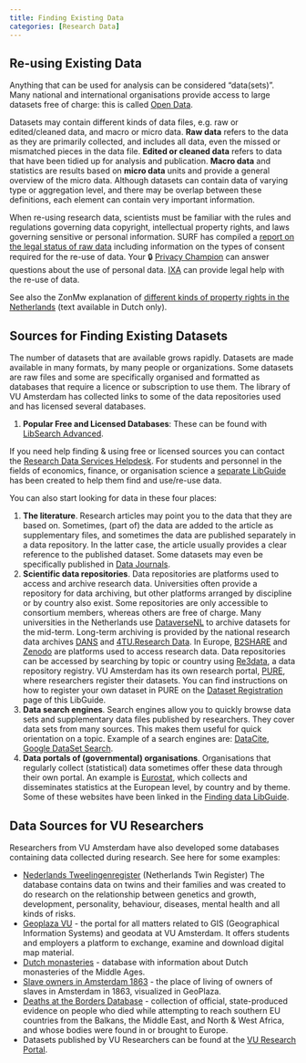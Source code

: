 ```yaml
---
title: Finding Existing Data
categories: [Research Data]
---
```


## Re-using Existing Data

Anything that can be used for analysis can be considered "data(sets)". Many national and international organisations provide access to large datasets free of charge: this is called [Open Data](https://opendefinition.org/).

Datasets may contain different kinds of data files, e.g. raw or edited/cleaned data, and macro or micro data. **Raw data** refers to the data as they are primarily collected, and includes all data, even the missed or mismatched pieces in the data file. **Edited or cleaned data** refers to data that have been tidied up for analysis and publication. **Macro data** and statistics are results based on **micro data** units and provide a general overview of the micro data. Although datasets can contain data of varying type or aggregation level, and there may be overlap between these definitions, each element can contain very important information.

When re-using research data, scientists must be familiar with the rules and regulations governing data copyright, intellectual property rights, and laws governing sensitive or personal information. SURF has compiled a [report on the legal status of raw data](https://www.surf.nl/en/report-the-legal-status-of-raw-data-a-guide-for-research-practice) including information on the types of consent required for the re-use of data. Your 🔒 [Privacy Champion](https://vu.nl/en/employee/privacy-and-information-security/privacy-champions-information) can answer questions about the use of personal data. [IXA](https://www.ixa.nl/for-researchers/) can provide legal help with the re-use of data.

See also the ZonMw explanation of [different kinds of property rights in the Netherlands](https://www.zonmw.nl/sites/zonmw/files/typo3-migrated-files/TTD_Toelichting_verschillende_eigendomsrechten.pdf) (text available in Dutch only).

## Sources for Finding Existing Datasets

The number of datasets that are available grows rapidly. Datasets are made available in many formats, by many people or organizations. Some datasets are raw files and some are specifically organised and formatted as databases that require a licence or subscription to use them. The library of VU Amsterdam has collected links to some of the data repositories used and has licensed several databases.

1. **Popular Free and Licensed Databases**: These can be found with [LibSearch Advanced](https://vu.on.worldcat.org/advancedsearch).

If you need help finding & using free or licensed sources you can contact the [Research Data Services Helpdesk](https://www.ub.vu.nl/RDS). For students and personnel in the fields of economics, finance, or organisation science a [separate LibGuide](https://libguides.vu.nl/finding-data) has been created to help them find and use/re-use data.

You can also start looking for data in these four places:

1. **The literature**. Research articles may point you to the data that they are based on. Sometimes, (part of) the data are added to the article as supplementary files, and sometimes the data are published separately in a data repository. In the latter case, the article usually provides a clear reference to the published dataset. Some datasets may even be specifically published in [Data Journals](../guides/publish-and-share.qmd#publishing-your-data-in-a-data-journal).
2. **Scientific data repositories**. Data repositories are platforms used to access and archive research data. Universities often provide a repository for data archiving, but other platforms arranged by discipline or by country also exist. Some repositories are only accessible to consortium members, whereas others are free of charge. Many universities in the Netherlands use [DataverseNL](https://dataverse.nl/) to archive datasets for the mid-term. Long-term archiving is provided by the national research data archives [DANS](https://easy.dans.knaw.nl/ui/home) and [4TU.Research Data](https://data.4tu.nl). In Europe, [B2SHARE](https://b2share.eudat.eu/) and [Zenodo](https://zenodo.org/) are platforms used to access research data. Data repositories can be accessed by searching by topic or country using [Re3data](https://www.re3data.org/search?query=), a data repository registry. VU Amsterdam has its own research portal, [PURE](https://research.vu.nl/en/), where researchers register their datasets. You can find instructions on how to register your own dataset in PURE on the [Dataset Registration](../guides/publish-and-share.qmd#dataset-registration) page of this LibGuide.
3. **Data search engines**. Search engines allow you to quickly browse data sets and supplementary data files published by researchers. They cover data sets from many sources. This makes them useful for quick orientation on a topic. Example of a search engines are: [DataCite](https://search.datacite.org/), [Google DataSet Search](https://toolbox.google.com/datasetsearch).
4. **Data portals of (governmental) organisations**. Organisations that regularly collect (statistical) data sometimes offer these data through their own portal. An example is [Eurostat](https://ec.europa.eu/eurostat/data/database), which collects and disseminates statistics at the European level, by country and by theme. Some of these websites have been linked in the [Finding data LibGuide](https://libguides.vu.nl/finding-data/international-organizations).

## Data Sources for VU Researchers

Researchers from VU Amsterdam have also developed some databases containing data collected during research. See here for some examples:

* [Nederlands Tweelingenregister](https://tweelingenregister.vu.nl/) (Netherlands Twin Register) The database contains data on twins and their families and was created to do research on the relationship between genetics and growth, development, personality, behaviour, diseases, mental health and all kinds of risks.
* [Geoplaza VU](https://geoplaza.vu.nl/cms/) - the portal for all matters related to GIS (Geographical Information Systems) and geodata at VU Amsterdam. It offers students and employers a platform to exchange, examine and download digital map material.
* [Dutch monasteries](https://www2.fgw.vu.nl/oz/kloosterlijst/kform.php) - database with information about Dutch monasteries of the Middle Ages.
* [Slave owners in Amsterdam 1863](https://geoplaza.vu.nl/cms/maps/198-slaveneigenaren-in-amsterdam-1863) - the place of living of owners of slaves in Amsterdam in 1863, visualized in GeoPlaza.
* [Deaths at the Borders Database](https://www.borderdeaths.org/) - collection of official, state-produced evidence on people who died while attempting to reach southern EU countries from the Balkans, the Middle East, and North & West Africa, and whose bodies were found in or brought to Europe.
* Datasets published by VU Researchers can be found at the [VU Research Portal](https://research.vu.nl/en/datasets/).
